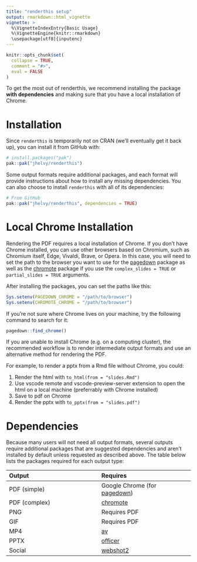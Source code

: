 ```yaml
---
title: "renderthis setup"
output: rmarkdown::html_vignette
vignette: >
  %\VignetteIndexEntry{Basic Usage}
  %\VignetteEngine{knitr::rmarkdown}
  \usepackage[utf8]{inputenc}
---
```


```r
knitr::opts_chunk$set(
  collapse = TRUE,
  comment = "#>",
  eval = FALSE
)
```

To get the most out of renderthis, we recommend installing the package
**with dependencies** and making sure that you have a local installation
of Chrome.

# Installation

Since `renderthis` is temporarily not on CRAN (we'll eventually get it back up), you can install it from GitHub with:

```r
# install.packages("pak")
pak::pak("jhelvy/renderthis")
```

Some output formats require additional packages, and each format will provide
instructions about how to install any missing dependencies. You can also
choose to install `renderthis` with all of its dependencies:

```r
# From GitHub
pak::pak("jhelvy/renderthis", dependencies = TRUE)
```

# Local Chrome Installation

Rendering the PDF requires a local installation of Chrome. If you don't have
Chrome installed, you can use other browsers based on Chromium, such as
Chromium itself, Edge, Vivaldi, Brave, or Opera. In this case, you will need
to set the path to the browser you want to use for the
[pagedown](https://github.com/rstudio/pagedown) package as well as the
[chromote](https://github.com/rstudio/chromote) package if you use the
`complex_slides = TRUE` or `partial_slides = TRUE` arguments.

After installing the packages, you can set the paths like this:

```r
Sys.setenv(PAGEDOWN_CHROME = "/path/to/browser")
Sys.setenv(CHROMOTE_CHROME = "/path/to/browser")
```

If you're not sure where Chrome lives on your machine,
try the following command to search for it:

```r
pagedown::find_chrome()
```

If you are unable to install Chrome (e.g. on a computing cluster), the
recommended workflow is to render intermediate output formats and use an
alternative method for rendering the PDF.

For example, to render a pptx from a Rmd file without Chrome, you could:

1. Render the html with `to_html(from = "slides.Rmd")`
2. Use vscode remote and vscode-preview-server extension to open the html on a local machine (preferrably with Chrome installed)
3. Save to pdf on Chrome
4. Render the pptx with `to_pptx(from = "slides.pdf")`

# Dependencies

Because many users will not need all output formats,
several outputs require additional packages that are suggested dependencies
and aren't installed by default unless requested as described above.
The table below lists the packages required for each output type:

| Output | Requires |
|:-----|:-----|
| PDF (simple) | Google Chrome (for [pagedown](https://pagedown.rbind.io/)) |
| PDF (complex) | [chromote](https://rstudio.github.io/chromote/) |
| PNG | Requires PDF |
| GIF | Requires PDF |
| MP4 | [av](https://docs.ropensci.org/av/) |
| PPTX | [officer](https://ardata-fr.github.io/officeverse/) |
| Social | [webshot2](https://rstudio.github.io/webshot2/) |
